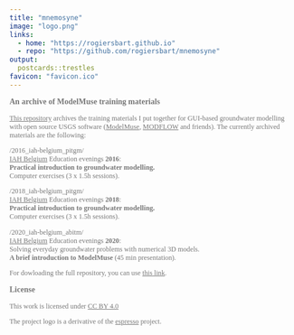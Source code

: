```yaml
---
title: "mnemosyne"
image: "logo.png"
links:
  - home: "https://rogiersbart.github.io"
  - repo: "https://github.com/rogiersbart/mnemosyne"
output:
  postcards::trestles
favicon: "favicon.ico"
---
```

 
<style>
.h1, h1 {
  color: #555;
}
body {
  font-family: 'Fira Code', 'Fira Mono', 'Roboto Slab', serif;
  color: #333;
}
a, a:link, a:visited, a:active {
    color: #777;
}
a:hover {
  color: #333;
  text-decoration: none;
}
#content {
  max-width: 700px;
}
b, strong {
  color: #777;
}
</style>

<b>An archive of ModelMuse training materials</b>

<font style='font-size:87.5%;color:#777;'>

[This repository](https://github.com/rogiersbart/mnemosyne) archives the training materials I put together for GUI-based groundwater modelling
with open source USGS software
([ModelMuse](https://www.usgs.gov/software/modelmuse-a-graphical-user-interface-groundwater-models), [MODFLOW](https://www.usgs.gov/mission-areas/water-resources/science/modflow-and-related-programs)
and friends). The currently archived materials are the following:

/2016_iah-belgium_pitgm/<br>
[IAH Belgium](https://belgium.iah.org/) Education evenings **2016**:<br>
**Practical introduction to groundwater modelling.**<br>
Computer exercises (3 x 1.5h sessions).<br>

/2018_iah-belgium_pitgm/<br>
[IAH Belgium](https://belgium.iah.org/) Education evenings **2018**:<br>
**Practical introduction to groundwater modelling.**<br>
Computer exercises (3 x 1.5h sessions).<br>

/2020_iah-belgium_abitm/<br>
[IAH Belgium](https://belgium.iah.org/) Education evenings **2020**:<br>
Solving everyday groundwater problems with numerical 3D models.<br>
**A brief introduction to ModelMuse** (45 min presentation).<br>

For dowloading the full repository, you can use [this link](https://github.com/rogiersbart/mnemosyne/archive/master.zip).

</font>

**License**

<font style='font-size:87.5%;color:#777;'>

<p xmlns:dct="http://purl.org/dc/terms/" xmlns:cc="http://creativecommons.org/ns#" class="license-text">This work is licensed under <a rel="license" href="https://creativecommons.org/licenses/by/4.0">CC BY 4.0</a></p> 
The project logo is a derivative of the
[espresso](https://rogiersbart.github.io/espresso/) project.

</font>
